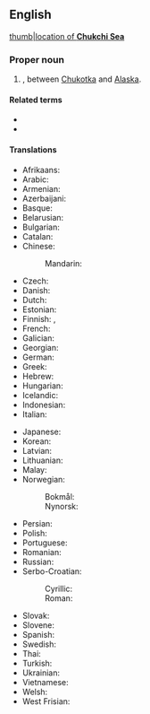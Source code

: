 ==English==
{{wikipedia}}
[[image:Chukchi_Sea_map.png|thumb|location of '''Chukchi Sea''']]

===Proper noun===
{{en-proper noun|head=Chukchi Sea}}

# {{place|en|marginal sea|ocean/Arctic Ocean}}, between [[Chukotka]] and [[Alaska]].

====Related terms====
* {{l|en|Chukchi}}
* {{l|en|Chukotka}}

====Translations====
{{trans-top|part of the Arctic Ocean}}
* Afrikaans: {{t|af|Tsjoekotkasee}}
* Arabic: {{t|ar|بَحْر تْشُوكُشِي|m}}
* Armenian: {{t|hy|Չուկոտի ծով}}
* Azerbaijani: {{t+|az|Çukot dənizi}}
* Basque: {{t|eu|Txuktxien itsasoa}}
* Belarusian: {{t|be|Чукоцкае мора|n}}
* Bulgarian: {{t|bg|Чукотско море|n}}
* Catalan: {{t|ca|mar dels Txuktxis|m}}
* Chinese:
*: Mandarin: {{t|cmn|楚科奇海|tr=Chǔkēqíhǎi}}
* Czech: {{t|cs|Čukotské moře|n}}
* Danish: {{t|da|Tjuktjerhavet|n}}
* Dutch: {{t|nl|Tsjoektsjenzee|f}}
* Estonian: {{t|et|Tšuktši meri}}
* Finnish: {{t+|fi|Tšuktšimeri}}, {{t|fi|Tšuktšienmeri}}
* French: {{t|fr|mer des Tchouktches|f}}
* Galician: {{t|gl|Mar de Chukchi|m}}
* Georgian: {{t|ka|ჩუკოტკის ზღვა}}
* German: {{t|de|Tschuktschensee|f}}
* Greek: {{t|el|Θάλασσα Τσούκτσι|f}}
* Hebrew: {{t|he|ים צ׳וקצ׳י|m|tr=yam tsúktsi|alt=ים צ'וקצ'י}}
* Hungarian: {{t+|hu|Csukcs-tenger}}
* Icelandic: {{t+|is|Tjúktahaf|n}}
* Indonesian: {{t|id|Laut Chukchi}}
* Italian: {{t|it|mare dei Ciukci|f}}
{{trans-mid}}
* Japanese: {{t|ja|チュクチ海|tr=Chukuchi-kai}}
* Korean: {{t|ko|축치해}}
* Latvian: {{t|lv|Čukču jūra|f}}
* Lithuanian: {{t|lt|Čiukčių jūra|f}}
* Malay: {{t|ms|Laut Chukchi}}
* Norwegian:
*: Bokmål: {{t|nb|Tsjuktsjerhavet|n}}
*: Nynorsk: {{t|nn|Tsjuktsjarhavet|n}}
* Persian: {{t|fa|دریای چوکچی|tr=daryâ-ye tšûktšî}}
* Polish: {{t+|pl|Morze Czukockie|m}}
* Portuguese: {{t|pt|Mar de Tchuktchi|m}}
* Romanian: {{t|ro|Marea Ciukotsk|f}}
* Russian: {{t+|ru|Чуко́тское мо́ре|n}}
* Serbo-Croatian:
*: Cyrillic: {{t|sh|Чукотско море|n}}
*: Roman: {{t|sh|Čukotsko more|n}}
* Slovak: {{t|sk|Čukotské more|n}}
* Slovene: {{t|sl|Čukotsko morje|n}}
* Spanish: {{t|es|mar de Chukotka|f}}
* Swedish: {{t|sv|Tjuktjerhavet|n}}
* Thai: {{t|th|ทะเลชุกชี|tr=tà-lee chúk-gà-chii}}
* Turkish: {{t|tr|Çukçi Denizi}}
* Ukrainian: {{t|uk|Чукотське море|n}}
* Vietnamese: {{t|vi|biển Chukotka}}
* Welsh: {{t|cy|Môr Chukchi|m}}
* West Frisian: {{t|fy|Tsjûktsjensee}}
{{trans-bottom}}